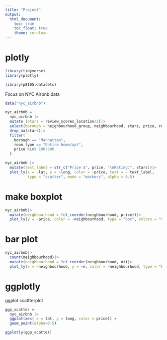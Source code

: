 ```yaml
---
title: "Project"
output: 
  html_document:
    toc: true
    toc_float: true
    theme: cerulean
---
```


# plotly

```r
library(tidyverse)
library(plotly)

library(p8105.datasets)
```

Focus on NYC Airbnb data

```r
data("nyc_airbnb")

nyc_airbnb =
  nyc_airbnb |>
  mutate (stars = review_scores_location/2)|>
  select(borough = neighbourhood_group, neighbourhood, stars, price, room_type, lat, long)|>
  drop_na(stars)|>
  filter(
    borough == "Manhattan",
    room_type == "Entire home/apt",
    price %in% 100:500
  )
```


```r
nyc_airbnb |>
  mutate(text_label = str_c("Price $", price, "\nRating:", stars))|>
  plot_ly(x = ~lat, y = ~long, color = ~price, text = ~ text_label,
          type = "scatter", mode = "markers", alpha = 0.5)
```


# make boxplot

```r
nyc_airbnb|>
  mutate(neighbourhood = fct_reorder(neighbourhood, price))|>
  plot_ly(y = ~price, color = ~neighbourhood, type = "box", colors = "viridis")
```


# bar plot

```r
nyc_airbnb|>
  count(neighbourhood)|>
  mutate(neighbourhood = fct_reorder(neighbourhood, n))|>
  plot_ly(x = ~neighbourhood, y = ~n, color = ~neighbourhood, type = "bar", colors = "viridis")
```


# ggplotly

ggplot scattterplot

```r
ggp_scatter = 
  nyc_airbnb |>
  ggplot(aes( x = lat, y = long, color = price)) + 
  geom_point(alpha=0.5)

ggplotly(ggp_scatter)
```

